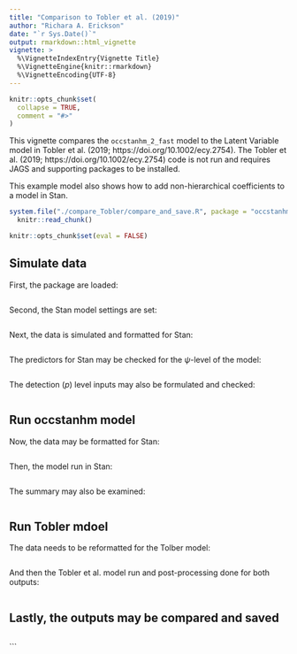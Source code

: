 ---
title: "Comparison to Tobler et al. (2019)"
author: "Richara A. Erickson"
date: "`r Sys.Date()`"
output: rmarkdown::html_vignette
vignette: >
  %\VignetteIndexEntry{Vignette Title}
  %\VignetteEngine{knitr::rmarkdown}
  %\VignetteEncoding{UTF-8}
---

```{r setup, include = FALSE}
knitr::opts_chunk$set(
  collapse = TRUE,
  comment = "#>"
)
```

This vignette compares the `occstanhm_2_fast` model to the Latent Variable model in Tobler et al. (2019; https://doi.org/10.1002/ecy.2754).
The Tobler et al. (2019; https://doi.org/10.1002/ecy.2754) code is not run and requires JAGS and supporting packages to be installed.

This example model also shows how to add non-hierarchical coefficients to a model in Stan.

```{r, echo=FALSE}
system.file("./compare_Tobler/compare_and_save.R", package = "occstanhm") |>
  knitr::read_chunk()
```

```{r}
knitr::opts_chunk$set(eval = FALSE)
```

## Simulate  data

First, the package are loaded:

```{r used_packages}
```

Second, the Stan model settings are set:

```{r run_stan_model}
```

Next, the data is simulated and formatted for Stan:

```{r simulate_data}
```

The predictors for Stan may be checked for the $\psi$-level of the model:

```{r check_psi}
```

The detection (_p_) level inputs may also be formulated and checked:

```{r p_coef}
```

## Run occstanhm model

Now, the data may be formatted for Stan:

```{r save_as_stan}
```

Then, the model run in Stan:

```{r stan_run}
```

The summary may also be examined:

```{r fit_summary}
```

## Run Tobler mdoel

The data needs to be reformatted for the Tolber model:

```{r setup_tobler}
```

And then the Tobler et al. model run and post-processing done for both outputs:

```{r run_tobler}
```

## Lastly, the outputs may be compared and saved

```{r compare_outputs}
```



```
